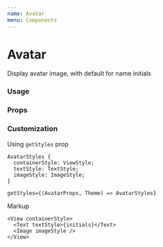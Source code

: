 ```yaml
---
name: Avatar
menu: Components
---
```



# Avatar

Display avatar image, with default for name initials

### Usage

<Playground>
  <Avatar
    source={{ uri: 'https://picsum.photos/100/100', width: 100, height: 100 }}
    // Defaults to name if source is not provided
    name="Bill Gates"
  />
</Playground>

### Props

<Props of={Avatar} />

### Customization

Using `getStyles` prop

```tsx
AvatarStyles {
  containerStyle: ViewStyle;
  textStyle: TextStyle;
  imageStyle: ImageStyle;
}

getStyles={(AvatarProps, Theme) => AvatarStyles}
```

Markup

```tsx
<View containerStyle>
  <Text textStyle>{initials}</Text>
  <Image imageStyle />
</View>
```
